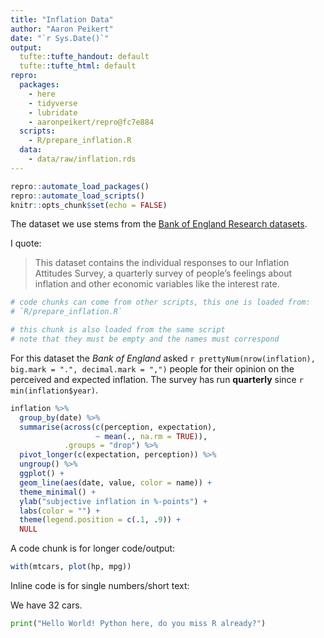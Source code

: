 ```yaml
---
title: "Inflation Data"
author: "Aaron Peikert"
date: "`r Sys.Date()`"
output:   
  tufte::tufte_handout: default
  tufte::tufte_html: default
repro:
  packages:
    - here
    - tidyverse
    - lubridate
    - aaronpeikert/repro@fc7e884
  scripts:
    - R/prepare_inflation.R
  data:
    - data/raw/inflation.rds
---
```


```r
repro::automate_load_packages()
repro::automate_load_scripts()
knitr::opts_chunk$set(echo = FALSE)
```

The dataset we use stems from the [Bank of England Research datasets](https://www.bankofengland.co.uk/statistics/research-datasets).

I quote:

> This dataset contains the individual responses to our Inflation Attitudes Survey, a quarterly survey of people’s feelings about inflation and other economic variables like the interest rate. 

```r
# code chunks can come from other scripts, this one is loaded from:
# `R/prepare_inflation.R`
```

```r
# this chunk is also loaded from the same script
# note that they must be empty and the names must correspond
```

For this dataset the *Bank of England* asked `r prettyNum(nrow(inflation), big.mark = ".", decimal.mark = ",")` people for their opinion on the perceived and expected inflation.
The survey has run **quarterly** since `r min(inflation$year)`.

```r
inflation %>% 
  group_by(date) %>% 
  summarise(across(c(perception, expectation),
                   ~ mean(., na.rm = TRUE)),
            .groups = "drop") %>% 
  pivot_longer(c(expectation, perception)) %>% 
  ungroup() %>% 
  ggplot() +
  geom_line(aes(date, value, color = name)) +
  theme_minimal() +
  ylab("subjective inflation in %-points") +
  labs(color = "") +
  theme(legend.position = c(.1, .9)) +
  NULL
```

A code chunk is for longer code/output:

```r
with(mtcars, plot(hp, mpg))
```

Inline code is for single numbers/short text:

We have 32 cars.

```python
print("Hello World! Python here, do you miss R already?")
```
